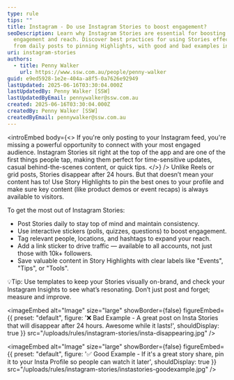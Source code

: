 ```yaml
---
type: rule
tips: ""
title: Instagram - Do use Instagram Stories to boost engagement?
seoDescription: Learn why Instagram Stories are essential for boosting
  engagement and reach. Discover best practices for using Stories effectively,
  from daily posts to pinning Highlights, with good and bad examples included
uri: instagram-stories
authors:
  - title: Penny Walker
    url: https://www.ssw.com.au/people/penny-walker
guid: e9ed5928-1e2e-404a-a8f5-0a7626e92949
lastUpdated: 2025-06-16T03:30:04.000Z
lastUpdatedBy: Penny Walker [SSW]
lastUpdatedByEmail: pennywalker@ssw.com.au
created: 2025-06-16T03:30:04.000Z
createdBy: Penny Walker [SSW]
createdByEmail: pennywalker@ssw.com.au
---
```

<introEmbed
  body={<>
If you're only posting to your Instagram feed, you're missing a powerful opportunity to connect with your most engaged audience. Instagram Stories sit right at the top of the app and are one of the first things people tap, making them perfect for time-sensitive updates, casual behind-the-scenes content, or quick tips.
  </>}
/>
Unlike Reels or grid posts, Stories disappear after 24 hours. But that doesn’t mean your content has to! Use Story Highlights to pin the best ones to your profile and make sure key content (like product demos or event recaps) is always available to visitors.

To get the most out of Instagram Stories:

* Post Stories daily to stay top of mind and maintain consistency.
* Use interactive stickers (polls, quizzes, questions) to boost engagement.
* Tag relevant people, locations, and hashtags to expand your reach.
* Add a link sticker to drive traffic — available to all accounts, not just those with 10k+ followers.
* Save valuable content in Story Highlights with clear labels like "Events", "Tips", or "Tools".

💡Tip: Use templates to keep your Stories visually on-brand, and check your Instagram Insights to see what’s resonating. Don’t just post and forget; measure and improve.


<imageEmbed
  alt="Image"
  size="large"
  showBorder={false}
  figureEmbed={{
    preset: "default",
    figure: '❌ Bad Example - A great post on Insta Stories that will disappear after 24 hours. Awesome while it lasts!',
    shouldDisplay: true
  }}
  src="/uploads/rules/instagram-stories/insta-disappearing.jpg"
/>


<imageEmbed
  alt="Image"
  size="large"
  showBorder={false}
  figureEmbed={{
    preset: "default",
    figure: '✅ Good Example - If it\'s a great story share, pin it to your Insta Profile so people can watch it later',
    shouldDisplay: true
  }}
  src="/uploads/rules/instagram-stories/instastories-goodexample.jpg"
/>
